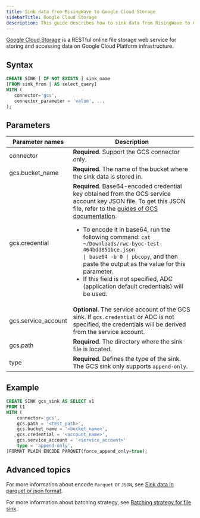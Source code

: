 ```yaml
---
title: Sink data from RisingWave to Google Cloud Storage
sidebarTitle: Google Cloud Storage
description: This guide describes how to sink data from RisingWave to Google Cloud Storage sink using GCS connector in RisingWave.
---
```


[Google Cloud Storage](https://cloud.google.com/storage/docs) is a RESTful online file storage web service for storing and accessing data on Google Cloud Platform infrastructure.

## Syntax

```sql
CREATE SINK [ IF NOT EXISTS ] sink_name
[FROM sink_from | AS select_query]
WITH (
   connector='gcs',
   connector_parameter = 'value', ...
);
```

## Parameters

| Parameter names | Description |
|-|-|
| connector             | **Required**. Support the GCS connector only.|
| gcs.bucket_name        | **Required**. The name of the bucket where the sink data is stored in. |
| gcs.credential             | **Required**. Base64-encoded credential key obtained from the GCS service account key JSON file. To get this JSON file, refer to the [guides of GCS documentation](https://cloud.google.com/iam/docs/keys-create-delete#iam-service-account-keys-create-console). <ul><li>To encode it in base64, run the following command: <code>cat ~/Downloads/rwc-byoc-test-464bdd851bce.json &#124; base64 -b 0 &#124; pbcopy</code>, and then paste the output as the value for this parameter.</li><li>If this field is not specified, ADC (application default credentials) will be used.</li></ul>|
| gcs.service_account| **Optional**. The service account of the GCS sink. If `gcs.credential` or ADC is not specified, the credentials will be derived from the service account.|
| gcs.path | **Required**. The directory where the sink file is located. |
| type | **Required**. Defines the type of the sink. The GCS sink only supports `append-only`. |

## Example

```sql
CREATE SINK gcs_sink AS SELECT v1
FROM t1
WITH (
    connector='gcs',
    gcs.path = '<test_path>',
    gcs.bucket_name = '<bucket_name>',
    gcs.credential = '<account_name>',
    gcs.service_account = '<service_account>'
    type = 'append-only',
)FORMAT PLAIN ENCODE PARQUET(force_append_only=true);
```

## Advanced topics

For more information about encode `Parquet` or `JSON`, see [Sink data in parquet or json format](/delivery/overview#sink-data-in-parquet-or-json-format).

For more information about batching strategy, see [Batching strategy for file sink](/delivery/overview#batching-strategy-for-file-sink).
